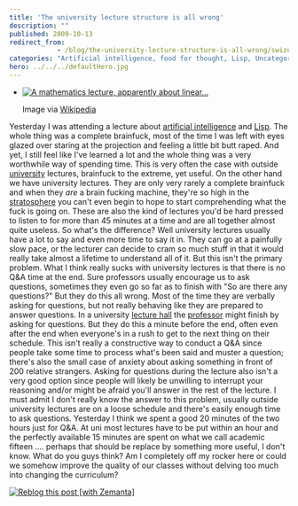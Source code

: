 ```yaml
---
title: 'The university lecture structure is all wrong'
description: ""
published: 2009-10-13
redirect_from: 
            - /blog/the-university-lecture-structure-is-all-wrong/swizec/772
categories: "Artificial intelligence, food for thought, Lisp, Uncategorized"
hero: ../../../defaultHero.jpg
---
```

- [![A mathematics lecture, apparently about linear...](http://upload.wikimedia.org/wikipedia/commons/thumb/3/34/Math_lecture_at_TKK.JPG/300px-Math_lecture_at_TKK.JPG "A mathematics lecture, apparently about linear...")](http://commons.wikipedia.org/wiki/Image:Math_lecture_at_TKK.JPG)

  Image via [Wikipedia](http://commons.wikipedia.org/wiki/Image:Math_lecture_at_TKK.JPG)

Yesterday I was attending a lecture about [artificial intelligence](http://en.wikipedia.org/wiki/Artificial_intelligence "Artificial intelligence") and [Lisp](http://en.wikipedia.org/wiki/Lisp_%28programming_language%29 "Lisp (programming language)"). The whole thing was a complete brainfuck, most of the time I was left with eyes glazed over staring at the projection and feeling a little bit butt raped. And yet, I still feel like I&#x27;ve learned a lot and the whole thing was a very worthwhile way of spending time. This is very often the case with outside [university](http://en.wikipedia.org/wiki/University "University") lectures, brainfuck to the extreme, yet useful. On the other hand we have university lectures. They are only very rarely a complete brainfuck and when they _are_ a brain fucking machine, they&#x27;re so high in the [stratosphere](http://en.wikipedia.org/wiki/Stratosphere "Stratosphere") you can&#x27;t even begin to hope to start comprehending what the fuck is going on. These are also the kind of lectures you&#x27;d be hard pressed to listen to for more than 45 minutes at a time and are all together almost quite useless. So what&#x27;s the difference? Well university lectures usually have a lot to say and even more time to say it in. They can go at a painfully slow pace, or the lecturer can decide to cram so much stuff in that it would really take almost a lifetime to understand all of it. But this isn&#x27;t the primary problem. What I think really sucks with university lectures is that there is no Q&amp;A time at the end. Sure professors usually encourage us to ask questions, sometimes they even go so far as to finish with &quot;So are there any questions?&quot; But they do this all wrong. Most of the time they are verbally asking for questions, but not really behaving like they are prepared to answer questions. In a university [lecture hall](http://en.wikipedia.org/wiki/Lecture_hall "Lecture hall") the [professor](http://en.wikipedia.org/wiki/Professor "Professor") might finish by asking for questions. But they do this a minute before the end, often even after the end when everyone&#x27;s in a rush to get to the next thing on their schedule. This isn&#x27;t really a constructive way to conduct a Q&amp;A since people take some time to process what&#x27;s been said and muster a question; there&#x27;s also the small case of anxiety about asking something in front of 200 relative strangers. Asking for questions during the lecture also isn&#x27;t a very good option since people will likely be unwilling to interrupt your reasoning and/or might be afraid you&#x27;ll answer in the rest of the lecture. I must admit I don&#x27;t really know the answer to this problem, usually outside university lectures are on a loose schedule and there&#x27;s easily enough time to ask questions. Yesterday I think we spent a good 20 minutes of the two hours just for Q&amp;A. At uni most lectures have to be put within an hour and the perfectly available 15 minutes are spent on what we call academic fifteen .... perhaps that should be replace by something more useful, I don&#x27;t know. What do you guys think? Am I completely off my rocker here or could we somehow improve the quality of our classes without delving too much into changing the curriculum?

[![Reblog this post [with Zemanta]](http://img.zemanta.com/reblog_e.png?x-id=44c0d493-504f-45cf-9559-6f7ce28806a2)](http://reblog.zemanta.com/zemified/44c0d493-504f-45cf-9559-6f7ce28806a2/ "Reblog this post [with Zemanta]")
